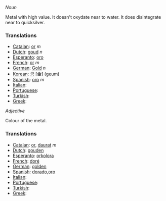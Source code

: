 ''Noun''

Metal with high value. It doesn't oxydate near to water. It does disintegrate near to quicksilver.

===Translations===

* [[Catalan]]: [[or]] ''m''
* [[Dutch]]: [[goud]] ''n''
* [[Esperanto]]: [[oro]]
* [[French]]: [[or]] ''m''
* [[German]]: [[Gold]] ''n''
* [[Korean]]: [[금]] [金] (geum)
* [[Spanish]]: [[oro]] ''m''
* [[Italian]]: [[]]
* [[Portuguese]]: [[]]
* [[Turkish]]: [[]]
* [[Greek]]: [[]]

''Adjective''

Colour of the metal.

===Translations===

* [[Catalan]]: [[or]], [[daurat]] ''m''
* [[Dutch]]: [[gouden]]
* [[Esperanto]]: [[orkolora]]
* [[French]]: [[doré]]
* [[German]]: [[golden]]
* [[Spanish]]: [[dorado]],[[oro]]
* [[Italian]]: [[]]
* [[Portuguese]]: [[]]
* [[Turkish]]: [[]]
* [[Greek]]: [[]]